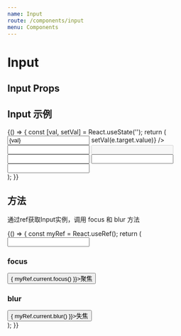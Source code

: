 ```yaml
---
name: Input
route: /components/input
menu: Components
---
```



# Input

## Input Props

<Props of={Input} />

## Input 示例
<Playground>
    {() => {
            const [val, setVal] = React.useState('');
            return (
                <div style={{ padding: 20, display: 'flex', justifyContent: 'space-between', flexWrap: 'wrap'}}>
                    <Input
                        label="姓名"
                        value={val}
                        onChange={e => setVal(e.target.value)}
                    />
                    <Input label="手机" defaultValue="13333333" />
                    <Input label="性别" disabled />
                    <Input label="地址" variant="warn" />
                    <Input label="地址" variant="danger" />
                    <Input label="地址" outerStyle={{ width: '100%' }} />
                </div>
            );
        }}
</Playground>

## 方法

通过ref获取Input实例，调用 focus 和 blur 方法

<Playground>
    {() => {
        const myRef = React.useRef();
        return (
            <div style={{padding: 20, fontSize: 14}}>
                <Input label="姓名" ref={myRef} />
                <h3>focus</h3>
                <Button onClick={() => { myRef.current.focus() }}>聚焦</Button>
                <h3>blur</h3>
                <Button onClick={() => { myRef.current.blur() }}>失焦</Button>
            </div>
        );
    }}
</Playground>